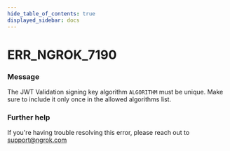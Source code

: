 ```yaml
---
hide_table_of_contents: true
displayed_sidebar: docs
---
```



# ERR_NGROK_7190

### Message

The JWT Validation signing key algorithm `ALGORITHM` must be unique. Make sure to include it only once in the allowed algorithms list.

<ErrorDetails error="err_ngrok_7190" />

### Further help

If you're having trouble resolving this error, please reach out to [support@ngrok.com](mailto:support@ngrok.com?subject=Help%20with%20ERR_NGROK_7190)

